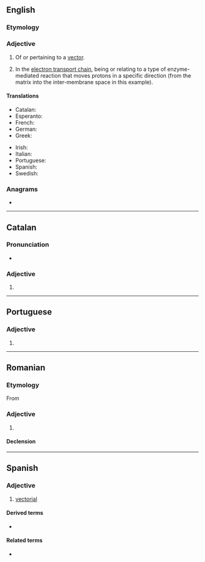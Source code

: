 ==English==

===Etymology===
{{suffix|en|vector|ial}}

===Adjective===
{{en-adj|-}}

# {{lb|en|mathematics}} Of or pertaining to a [[vector]].
#: {{syn|en|vectoral}}
# {{lb|en|biochemistry}} In the [[electron transport chain]], being or relating to a type of enzyme-mediated reaction that moves protons in a specific direction (from the matrix into the inter-membrane space in this example).

====Translations====
{{trans-top|of or pertaining to a vector}}
* Catalan: {{t|ca|vectorial}}
* Esperanto: {{t|eo|vektora}}
* French: {{t+|fr|vectoriel}}
* German: {{t+|de|vektoriell}}
* Greek: {{t+|el|ανυσματικός}}
{{trans-mid}}
* Irish: {{t|ga|veicteoireach}}
* Italian: {{t+|it|vettoriale}}
* Portuguese: {{t+|pt|vectorial}}
* Spanish: {{t+|es|vectorial}}
* Swedish: {{t|sv|vektoriell}}
{{trans-bottom}}

===Anagrams===
* {{anagrams|en|a=aceilortv|lactivore}}

----

==Catalan==

===Pronunciation===
* {{rhymes|ca|al}}

===Adjective===
{{ca-adj|mf}}

# {{l|en|vectorial}}

----

==Portuguese==

===Adjective===
{{pt-adj|vectoria|l}}

# {{superseded spelling of|pt|vetorial}}

----

==Romanian==

===Etymology===
From {{bor|ro|fr|vectoriel}}

===Adjective===
{{ro-adj}}

# {{l|en|vectorial}}

====Declension====
{{ro-decl-adj}}

----

==Spanish==

===Adjective===
{{es-adj}}

# {{lb|es|mathematics}} [[#English|vectorial]]

====Derived terms====
* {{l|es|espacio vectorial}}

====Related terms====
* {{l|es|vector}}